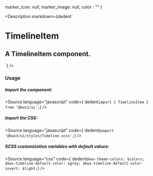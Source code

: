 
  marker_icon: null,
  marker_image: null,
  color : ""
}

<Version />

<Meta of={TimelineItemStories} />

<Description
  markdown={dedent`
# TimelineItem
## A TimelineItem component.
`}
/>

<Canvas>
  <Story of={TimelineItemStories.TimelineItem} />
</Canvas>

<Controls />

### Usage

##### Import the component:

<Source language="javascript" code={ dedent`import { TimelineItem } from '@kws3/ui';`} />

##### Import the CSS:

<Source language="javascript" code={ dedent`@import '@kws3/ui/styles/Timeline.scss';`} />

##### SCSS customization variables with default values:

<Source
  language="css"
  code={ dedent`
    $kws-theme-colors: $colors;
    $kws-timeline-default-color: $grey;
    $kws-timeline-default-color-invert: $light;
  `}
/>
